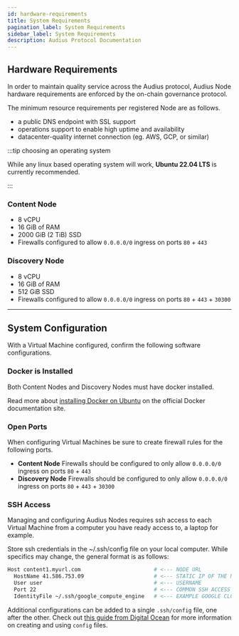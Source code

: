 ```yaml
---
id: hardware-requirements
title: System Requirements
pagination_label: System Requirements
sidebar_label: System Requirements
description: Audius Protocol Documentation
---
```


## Hardware Requirements

In order to maintain quality service across the Audius protocol, Audius Node hardware requirements
are enforced by the on-chain governance protocol.

The minimum resource requirements per registered Node are as follows.

- a public DNS endpoint with SSL support
- operations support to enable high uptime and availability
- datacenter-quality internet connection (eg. AWS, GCP, or similar)

:::tip choosing an operating system

While any linux based operating system will work, **Ubuntu 22.04 LTS** is currently recommended.

:::

### Content Node

- 8 vCPU
- 16 GiB of RAM
- 2000 GiB (2 TiB) SSD
- Firewalls configured to allow `0.0.0.0/0` ingress on ports `80` + `443`

### Discovery Node

- 8 vCPU
- 16 GiB of RAM
- 512 GiB SSD
- Firewalls configured to allow `0.0.0.0/0` ingress on ports `80` + `443` + `30300`

---

## System Configuration

With a Virtual Machine configured, confirm the following software configurations.

### Docker is Installed

Both Content Nodes and Discovery Nodes must have docker installed.

Read more about [installing Docker on Ubuntu](https://docs.docker.com/engine/install/ubuntu/) on the
official Docker documentation site.

### Open Ports

When configuring Virtual Machines be sure to create firewall rules for the following ports.

- **Content Node** Firewalls should be configured to only allow `0.0.0.0/0` ingress on ports `80` +
  `443`
- **Discovery Node** Firewalls should be configured to only allow `0.0.0.0/0` ingress on ports
  `80` + `443` + `30300`

<!-- TODO: admonition for why port 30300? with links to nethermind and architecture docs -->

### SSH Access

Managing and configuring Audius Nodes requires ssh access to each Virtual Machine from a computer
you have ready access to, a laptop for example.

Store ssh credentials in the ~/.ssh/config file on your local computer. While specifics may change,
the general format is as follows:

```bash
Host content1.myurl.com                       # <--- NODE URL
  HostName 41.586.753.09                      # <--- STATIC IP OF THE NODE
  User user                                   # <--- USERNAME
  Port 22                                     # <--- COMMON SSH ACCESS PORT
  IdentityFile ~/.ssh/google_compute_engine   # <--- EXAMPLE GOOGLE CLOUD IDENTITY FILE
```

Additional configurations can be added to a single `.ssh/config` file, one after the other. Check
out
[this guide from Digital Ocean](https://www.digitalocean.com/community/tutorials/how-to-configure-custom-connection-options-for-your-ssh-client)
for more information on creating and using `config` files.
